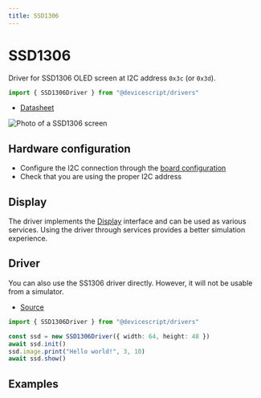 ```yaml
---
title: SSD1306
---
```



# SSD1306

Driver for SSD1306 OLED screen at I2C address `0x3c` (or `0x3d`).

```ts
import { SSD1306Driver } from "@devicescript/drivers"
```

-   [Datasheet](https://www.digikey.com/htmldatasheets/production/2047793/0/0/1/ssd1306.html)

![Photo of a SSD1306 screen](./ssd1306.png)

## Hardware configuration

-   Configure the I2C connection through the [board configuration](/developer/board-configuration)
-   Check that you are using the proper I2C address

## Display

The driver implements the [Display](/developer/graphics/display) interface and can be used as various services.
Using the driver through services provides a better simulation experience.

## Driver

You can also use the SS1306 driver directly. However, it will not be usable from a simulator.

-   [Source](https://github.com/microsoft/devicescript/blob/main/packages/drivers/src/ssd1306.ts)

```ts
import { SSD1306Driver } from "@devicescript/drivers"

const ssd = new SSD1306Driver({ width: 64, height: 48 })
await ssd.init()
ssd.image.print("Hello world!", 3, 10)
await ssd.show()
```

## Examples

<WokwiEditor projectId="370250148258841601" />
